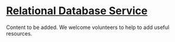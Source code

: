 # [Relational Database Service](https://aws.amazon.com/rds/)

Content to be added. We welcome volunteers to help to add useful resources.
